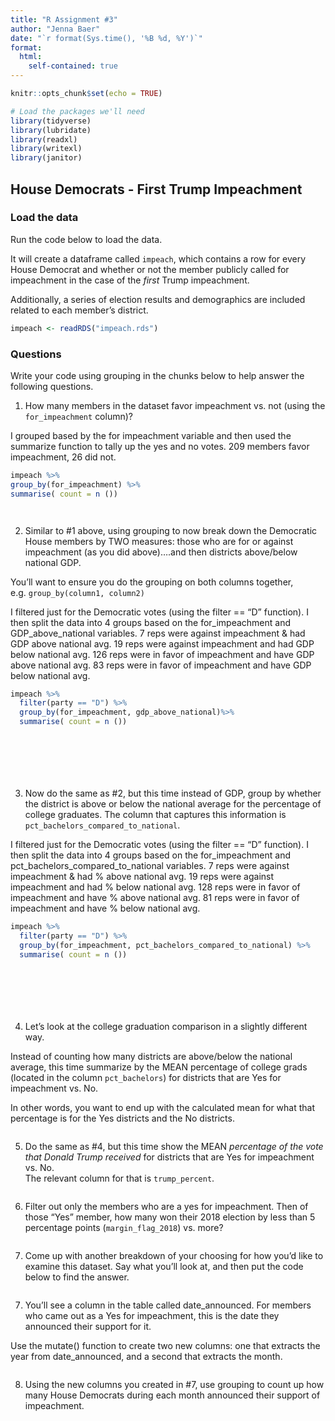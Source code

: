 ```yaml
---
title: "R Assignment #3"
author: "Jenna Baer"
date: "`r format(Sys.time(), '%B %d, %Y')`"
format:
  html:
    self-contained: true
---
```


```r
knitr::opts_chunk$set(echo = TRUE)

# Load the packages we'll need
library(tidyverse)
library(lubridate)
library(readxl)
library(writexl)
library(janitor)

```

## House Democrats - First Trump Impeachment

### Load the data

Run the code below to load the data.

It will create a dataframe called `impeach`, which contains a row for every House Democrat and whether or not the member publicly called for impeachment in the case of the *first* Trump impeachment.

Additionally, a series of election results and demographics are included related to each member's district.

```r

impeach <- readRDS("impeach.rds")


```

### Questions

Write your code using grouping in the chunks below to help answer the following questions.

1)  How many members in the dataset favor impeachment vs. not (using the `for_impeachment` column)?

I grouped based by the for impeachment variable and then used the summarize function to tally up the yes and no votes. 209 members favor impeachment, 26 did not.

```r

impeach %>%
group_by(for_impeachment) %>%
summarise( count = n ())




```

2)  Similar to #1 above, using grouping to now break down the Democratic House members by TWO measures: those who are for or against impeachment (as you did above)....and then districts above/below national GDP.  
  
You'll want to ensure you do the grouping on both columns together, e.g. `group_by(column1, column2)`

I filtered just for the Democratic votes (using the filter == "D" function). I then split the data into 4 groups based on the for_impeachment and GDP_above_national variables. 7 reps were against impeachment & had GDP above national avg. 19 reps were against impeachment and had GDP below national avg. 126 reps were in favor of impeachment and have GDP above national avg. 83 reps were in favor of impeachment and have GDP below national avg.
```r

impeach %>%
  filter(party == "D") %>%
  group_by(for_impeachment, gdp_above_national)%>%
  summarise( count = n ())








```

3)  Now do the same as #2, but this time instead of GDP, group by whether the district is above or below the national average for the percentage of college graduates. The column that captures this information is `pct_bachelors_compared_to_national`.

I filtered just for the Democratic votes (using the filter == "D" function). I then split the data into 4 groups based on the for_impeachment and pct_bachelors_compared_to_national variables. 7 reps were against impeachment & had % above national avg. 19 reps were against impeachment and had % below national avg. 128 reps were in favor of impeachment and have % above national avg. 81 reps were in favor of impeachment and have % below national avg.

```r

impeach %>%
  filter(party == "D") %>%
  group_by(for_impeachment, pct_bachelors_compared_to_national) %>%
  summarise( count = n ())








```

4)  Let's look at the college graduation comparison in a slightly different way.  
  
Instead of counting how many districts are above/below the national average, this time summarize by the MEAN percentage of college grads (located in the column `pct_bachelors`) for districts that are Yes for impeachment vs. No.  
  
In other words, you want to end up with the calculated mean for what that percentage is for the Yes districts and the No districts.

```r









```

5)  Do the same as #4, but this time show the MEAN *percentage of the vote that Donald Trump received* for districts that are Yes for impeachment vs. No.  
The relevant column for that is `trump_percent`.

```r










```

6)  Filter out only the members who are a yes for impeachment. Then of those "Yes" member, how many won their 2018 election by less than 5 percentage points (`margin_flag_2018`) vs. more?

```r

  







```

7)  Come up with another breakdown of your choosing for how you'd like to examine this dataset. Say what you'll look at, and then put the code below to find the answer.

```r

  







```

7)  You'll see a column in the table called date_announced. For members who came out as a Yes for impeachment, this is the date they announced their support for it.  
  
Use the mutate() function to create two new columns: one that extracts the year from date_announced, and a second that extracts the month.

```r

  







```

8) Using the new columns you created in #7, use grouping to count up how many House Democrats during each month announced their support of impeachment.

```r

  







```



